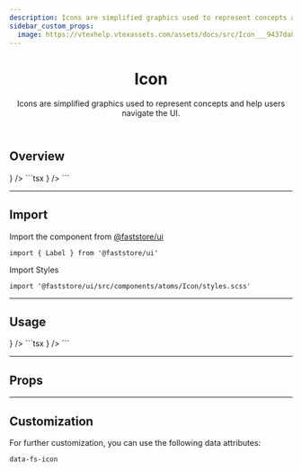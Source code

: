 ```yaml
---
description: Icons are simplified graphics used to represent concepts and help users navigate the UI.
sidebar_custom_props:
  image: https://vtexhelp.vtexassets.com/assets/docs/src/Icon___9437da8db13517090534a38f4870d702.png
---
```



<header>

# Icon

Icons are simplified graphics used to represent concepts and help users navigate the UI.

</header>

## Overview

<OverviewSection>
  <Icon component={<ShoppingCart />} />
</OverviewSection>
```tsx
<Icon component={<ShoppingCart />} />
```

---

## Import

Import the component from <a href="https://www.faststore.dev/reference/ui/get-started-faststore-ui">@faststore/ui</a>

```tsx
import { Label } from '@faststore/ui'
```

Import Styles

```tsx
import '@faststore/ui/src/components/atoms/Icon/styles.scss'
```

---

## Usage

<OverviewSection>
  <Icon component={<ShoppingCart />} />
</OverviewSection>
```tsx
<Icon component={<ShoppingCart />} />
```

---

## Props

<PropsSection name="Icon" />

---

## Customization

For further customization, you can use the following data attributes:

`data-fs-icon`
